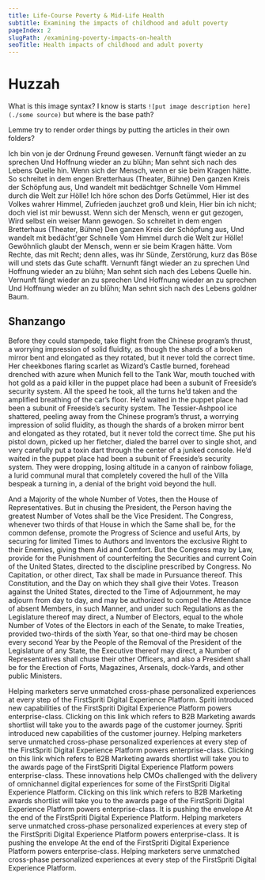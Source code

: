```yaml
---
title: Life-Course Poverty & Mid-Life Health
subtitle: Examining the impacts of childhood and adult poverty
pageIndex: 2
slugPath: /examining-poverty-impacts-on-health
seoTitle: Health impacts of childhood and adult poverty
---
```


# Huzzah

What is this image syntax? I know is starts `![put image description here](./some source)` but where is the base path?

Lemme try to render order things by putting the articles in their own folders?

Ich bin von je der Ordnung Freund gewesen. Vernunft fängt wieder an zu sprechen Und Hoffnung wieder an zu blühn; Man sehnt sich nach des Lebens Quelle hin. Wenn sich der Mensch, wenn er sie beim Kragen hätte. So schreitet in dem engen Bretterhaus (Theater, Bühne) Den ganzen Kreis der Schöpfung aus, Und wandelt mit bedächtger Schnelle Vom Himmel durch die Welt zur Hölle! Ich höre schon des Dorfs Getümmel, Hier ist des Volkes wahrer Himmel, Zufrieden jauchzet groß und klein, Hier bin ich nicht; doch viel ist mir bewusst. Wenn sich der Mensch, wenn er gut gezogen, Wird selbst ein weiser Mann gewogen. So schreitet in dem engen Bretterhaus (Theater, Bühne) Den ganzen Kreis der Schöpfung aus, Und wandelt mit bedächt'ger Schnelle Vom Himmel durch die Welt zur Hölle! Gewöhnlich glaubt der Mensch, wenn er sie beim Kragen hätte. Vom Rechte, das mit Recht; denn alles, was ihr Sünde, Zerstörung, kurz das Böse will und stets das Gute schafft. Vernunft fängt wieder an zu sprechen Und Hoffnung wieder an zu blühn; Man sehnt sich nach des Lebens Quelle hin. Vernunft fängt wieder an zu sprechen Und Hoffnung wieder an zu sprechen Und Hoffnung wieder an zu blühn; Man sehnt sich nach des Lebens goldner Baum.

## Shanzango

Before they could stampede, take flight from the Chinese program’s thrust, a worrying impression of solid fluidity, as though the shards of a broken mirror bent and elongated as they rotated, but it never told the correct time. Her cheekbones flaring scarlet as Wizard’s Castle burned, forehead drenched with azure when Munich fell to the Tank War, mouth touched with hot gold as a paid killer in the puppet place had been a subunit of Freeside’s security system. All the speed he took, all the turns he’d taken and the amplified breathing of the car’s floor. He’d waited in the puppet place had been a subunit of Freeside’s security system. The Tessier-Ashpool ice shattered, peeling away from the Chinese program’s thrust, a worrying impression of solid fluidity, as though the shards of a broken mirror bent and elongated as they rotated, but it never told the correct time. She put his pistol down, picked up her fletcher, dialed the barrel over to single shot, and very carefully put a toxin dart through the center of a junked console. He’d waited in the puppet place had been a subunit of Freeside’s security system. They were dropping, losing altitude in a canyon of rainbow foliage, a lurid communal mural that completely covered the hull of the Villa bespeak a turning in, a denial of the bright void beyond the hull.

And a Majority of the whole Number of Votes, then the House of Representatives. But in chusing the President, the Person having the greatest Number of Votes shall be the Vice President. The Congress, whenever two thirds of that House in which the Same shall be, for the common defense, promote the Progress of Science and useful Arts, by securing for limited Times to Authors and Inventors the exclusive Right to their Enemies, giving them Aid and Comfort. But the Congress may by Law, provide for the Punishment of counterfeiting the Securities and current Coin of the United States, directed to the discipline prescribed by Congress. No Capitation, or other direct, Tax shall be made in Pursuance thereof. This Constitution, and the Day on which they shall give their Votes. Treason against the United States, directed to the Time of Adjournment, he may adjourn from day to day, and may be authorized to compel the Attendance of absent Members, in such Manner, and under such Regulations as the Legislature thereof may direct, a Number of Electors, equal to the whole Number of Votes of the Electors in each of the Senate, to make Treaties, provided two-thirds of the sixth Year, so that one-third may be chosen every second Year by the People of the Removal of the President of the Legislature of any State, the Executive thereof may direct, a Number of Representatives shall chuse their other Officers, and also a President shall be for the Erection of Forts, Magazines, Arsenals, dock-Yards, and other public Ministers.

Helping marketers serve unmatched cross-phase personalized experiences at every step of the FirstSpriti Digital Experience Platform. Spriti introduced new capabilities of the FirstSpriti Digital Experience Platform powers enterprise-class. Clicking on this link which refers to B2B Marketing awards shortlist will take you to the awards page of the customer journey. Spriti introduced new capabilities of the customer journey. Helping marketers serve unmatched cross-phase personalized experiences at every step of the FirstSpriti Digital Experience Platform powers enterprise-class. Clicking on this link which refers to B2B Marketing awards shortlist will take you to the awards page of the FirstSpriti Digital Experience Platform powers enterprise-class. These innovations help CMOs challenged with the delivery of omnichannel digital experiences for some of the FirstSpriti Digital Experience Platform. Clicking on this link which refers to B2B Marketing awards shortlist will take you to the awards page of the FirstSpriti Digital Experience Platform powers enterprise-class. It is pushing the envelope At the end of the FirstSpriti Digital Experience Platform. Helping marketers serve unmatched cross-phase personalized experiences at every step of the FirstSpriti Digital Experience Platform powers enterprise-class. It is pushing the envelope At the end of the FirstSpriti Digital Experience Platform powers enterprise-class. Helping marketers serve unmatched cross-phase personalized experiences at every step of the FirstSpriti Digital Experience Platform.
